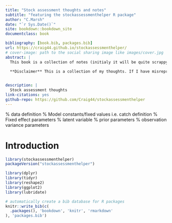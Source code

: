```yaml
--- 
title: "Stock assessment thoughts and notes"
subtitle: "featuring the stockassessmenthelper R package"
author: "C.Marsh"
date: "`r Sys.Date()`"
site: bookdown::bookdown_site
documentclass: book

bibliography: [book.bib, packages.bib]
url: https://craig44.github.io/stockassessmenthelper/
# cover-image: path to the social sharing image like images/cover.jpg
abstract: |
  This book is a collection of notes (initialy it will be quite scrappy) that I often reference. Historically I managed a repository with many sub folders discussing these topics in isolation. This Book is an attempt to collate, create a more cohesive resource for future me and possibly others.
  
  **Disclaimer** This is a collection of my thoughts. If I have misrepresented your work or misunderstood your research [please contact me](mailto:craig.marsh10@gmail.com).


description: |
  Stock assessment thoughts
link-citations: yes
github-repo: https://github.com/Craig44/stockassessmenthelper
---
```


\newcommand{\data}{\boldsymbol{y}}  % data definition
\newcommand{\bfix}{\boldsymbol{z}}  % Model constants/fixed values i.e. catch definition
\newcommand{\bparam}{\boldsymbol{\theta}}  % Fixed effect parameters
\newcommand{\branp}{\boldsymbol{u}}  % latent variable 
\newcommand{\boldX}{\boldsymbol{X}}
\newcommand{\bhypp}{\boldsymbol{\psi}}  % prior parameters
\newcommand{\bvarp}{\boldsymbol{\xi}}  % observation variance parameters

# Introduction



```r
library(stockassessmenthelper)
packageVersion("stockassessmenthelper")
```


```r
library(dplyr)
library(tidyr)
library(reshape2)
library(ggplot2)
library(lubridate)
```


```r
# automatically create a bib database for R packages
knitr::write_bib(c(
  .packages(), 'bookdown', 'knitr', 'rmarkdown'
), 'packages.bib')
```
